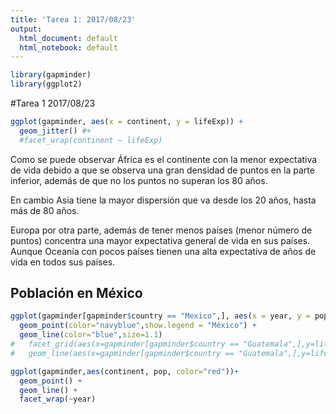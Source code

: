 ```yaml
---
title: 'Tarea 1: 2017/08/23'
output:
  html_document: default
  html_notebook: default
---
```

```r
library(gapminder)
library(ggplot2)
```
#Tarea 1 2017/08/23

```r
ggplot(gapminder, aes(x = continent, y = lifeExp)) + 
  geom_jitter() #+
  #facet_wrap(continent ~ lifeExp)
```

Como se puede observar África es el continente con la menor expectativa de vida debido a que se observa una gran densidad de puntos en la parte inferior, además de que no los puntos no superan los 80 años. 

En cambio Asia tiene la mayor dispersión que va desde los 20 años, hasta más de 80 años.

Europa por otra parte, además de tener menos países (menor número de puntos) concentra una mayor expectativa general de vida en sus países. Aunque Oceanía con pocos países tienen una alta expectativa de años de vida en todos sus países.

## Población en México

```r
ggplot(gapminder[gapminder$country == "Mexico",], aes(x = year, y = pop)) +
  geom_point(color="navyblue",show.legend = "México") +
  geom_line(color="blue",size=1.1)
#   facet_grid(aes(x=gapminder[gapminder$country == "Guatemala",],y=lifeExp,color="red")) +
#   geom_line(aes(x=gapminder[gapminder$country == "Guatemala",],y=lifeExp,color="red"))
```
```r
ggplot(gapminder,aes(continent, pop, color="red"))+
  geom_point() +
  geom_line() +
  facet_wrap(~year)
```

